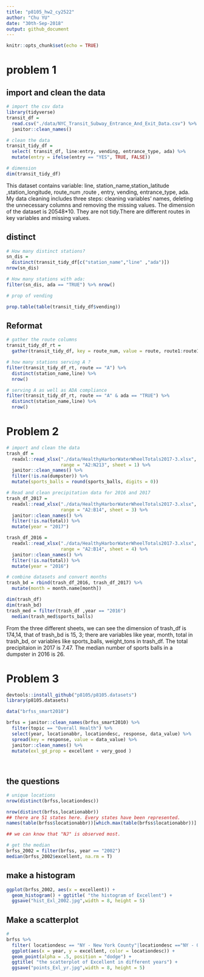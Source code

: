 ```yaml
---
title: "p8105_hw2_cy2522"
author: "Chu YU"
date: "30th-Sep-2018"
output: github_document
---
```


```r
knitr::opts_chunk$set(echo = TRUE)
```

# problem 1
## import and clean the data
```r
# import the csv data
library(tidyverse)
transit_df = 
  read.csv("./data/NYC_Transit_Subway_Entrance_And_Exit_Data.csv") %>%
  janitor::clean_names()

# clean the data
transit_tidy_df = 
  select( transit_df, line:entry, vending, entrance_type, ada) %>%
  mutate(entry = ifelse(entry == "YES", TRUE, FALSE))

# dimension
dim(transit_tidy_df)
```
This dataset contains variable: line, station_name,station_latitude
,station_longitude, route_num ,route , entry, vending, entrance_type, ada. 
My data cleaning includes three steps: cleaning variables' names, deleting the unnecessary columns and removing the missing values.
The dimension of the dataset is 20548*10. They are not tidy.There are different routes in key variables and missing values.

## distinct 
```r
# How many distinct stations?
sn_dis = 
  distinct(transit_tidy_df[c("station_name","line" ,"ada")]) 
nrow(sn_dis)

# How many stations with ada:
filter(sn_dis, ada == "TRUE") %>% nrow()

# prop of vending

prop.table(table(transit_tidy_df$vending))
```

## Reformat
```r
# gather the route columns
transit_tidy_df_rt = 
  gather(transit_tidy_df, key = route_num, value = route, route1:route11)

# how many stations serving A ?
filter(transit_tidy_df_rt, route == "A") %>% 
  distinct(station_name,line) %>%
  nrow()

# serving A as well as ADA compliance
filter(transit_tidy_df_rt, route == "A" & ada == "TRUE") %>% 
  distinct(station_name,line) %>%
  nrow()
```


# Problem 2
```r
# import and clean the data
trash_df = 
  readxl::read_xlsx("./data/HealthyHarborWaterWheelTotals2017-3.xlsx", 
                    range = "A2:N213", sheet = 1) %>%
  janitor::clean_names() %>%
  filter(!is.na(dumpster)) %>%
  mutate(sports_balls = round(sports_balls, digits = 0)) 

# Read and clean precipitation data for 2016 and 2017
trash_df_2017 = 
  readxl::read_xlsx("./data/HealthyHarborWaterWheelTotals2017-3.xlsx", 
                    range = "A2:B14", sheet = 3) %>%
  janitor::clean_names() %>%
  filter(!is.na(total)) %>%
  mutate(year = "2017")

trash_df_2016 = 
  readxl::read_xlsx("./data/HealthyHarborWaterWheelTotals2017-3.xlsx", 
                    range = "A2:B14", sheet = 4) %>%
  janitor::clean_names() %>%
  filter(!is.na(total)) %>%
  mutate(year = "2016")

# combine datasets and convert months
trash_bd = rbind(trash_df_2016, trash_df_2017) %>%
  mutate(month = month.name[month])

dim(trash_df)
dim(trash_bd)
trash_med = filter(trash_df ,year == "2016") 
  median(trash_med$sports_balls)
```
From the three different sheets, we can see the dimension of trash_df is 174,14, that of trash_bd is 15, 3; there are variables like year, month, total in trash_bd, or variables like sports_balls, weight_tons in trash_df. 
The total precipitaion in 2017 is 7.47. The median number of sports balls in a dumpster in 2016 is 26.

# Problem 3
```r
devtools::install_github("p8105/p8105.datasets")
library(p8105.datasets)

data("brfss_smart2010")

brfss = janitor::clean_names(brfss_smart2010) %>% 
  filter(topic == "Overall Health") %>%
  select(year, locationabbr, locationdesc, response, data_value) %>%
  spread(key = response, value = data_value) %>%
  janitor::clean_names() %>%
  mutate(exl_gd_prop = excellent + very_good )
  
  

```

## the questions
```r
# unique locations
nrow(distinct(brfss,locationdesc))

nrow(distinct(brfss,locationabbr))
## there are 51 states here. Every states have been represented.
names(table(brfss$locationabbr))[which.max(table(brfss$locationabbr))]

## we can know that "NJ" is observed most.
```

```r
# get the median
brfss_2002 = filter(brfss, year == "2002") 
median(brfss_2002$excellent, na.rm = T)
```

## make a histogram
```r
ggplot(brfss_2002, aes(x = excellent)) + 
  geom_histogram() + ggtitle( "the histogram of Excellent") +
  ggsave("hist_Exl_2002.jpg",width = 8, height = 5)

```

## Make a scatterplot 
```r
# 
brfss %>% 
  filter( locationdesc == "NY - New York County"|locationdesc =="NY - Queens County") %>%
  ggplot(aes(x = year, y = excellent, color = locationdesc)) + 
  geom_point(alpha = .5, position = "dodge") +
  ggtitle( "the scatterplot of Excellent in different years") + 
  ggsave("points_Exl_yr.jpg",width = 8, height = 5)
```

